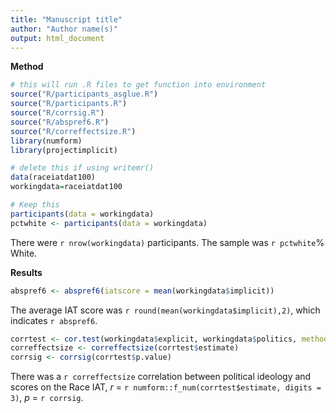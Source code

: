 ```yaml
---
title: "Manuscript title"
author: "Author name(s)"
output: html_document
---
```


**Method**


```r
# this will run .R files to get function into environment
source("R/participants_asglue.R")
source("R/participants.R")
source("R/corrsig.R")
source("R/abspref6.R")
source("R/correffectsize.R")
library(numform)
library(projectimplicit)

# delete this if using writemr()
data(raceiatdat100)
workingdata=raceiatdat100

# Keep this
participants(data = workingdata)
pctwhite <- participants(data = workingdata)
```

There were `r nrow(workingdata)` participants. 
The sample was `r pctwhite`% White.

**Results**

```r
abspref6 <- abspref6(iatscore = mean(workingdata$implicit))
```

The average IAT score was `r round(mean(workingdata$implicit),2)`, which indicates `r abspref6`.

```r
corrtest <- cor.test(workingdata$explicit, workingdata$politics, method = "pearson", use = "complete.obs")
correffectsize <- correffectsize(corrtest$estimate)
corrsig <- corrsig(corrtest$p.value)
```

There was a  `r correffectsize` correlation between political ideology and scores on the Race IAT, *r* = `r numform::f_num(corrtest$estimate, digits = 3)`, *p* = `r corrsig`.
